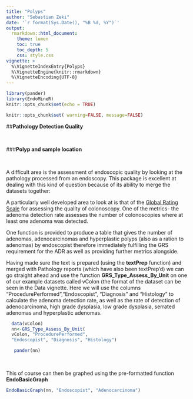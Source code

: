 ```yaml
---
title: "Polyps"
author: "Sebastian Zeki"
date: '`r format(Sys.Date(), "%B %d, %Y")`'
output:
  rmarkdown::html_document:
    theme: lumen
    toc: true
    toc_depth: 5
    css: style.css
vignette: >
  %\VignetteIndexEntry{Polyps}
  %\VignetteEngine{knitr::rmarkdown}
  %\VignetteEncoding{UTF-8}
---
```


```r
library(pander)
library(EndoMineR)
knitr::opts_chunk$set(echo = TRUE)

```

```r
knitr::opts_chunk$set( warning=FALSE, message=FALSE)
```


##**Pathology Detection Quality**

<br>

###**Polyp and sample location**

<br>

A difficult area is the assessment of endoscopic quality by looking at the pathology processed from an endoscopy. This package is excellent at dealing with this kind of question because of its ability to merge the datasets together:

A particularly well developed area to look at is that of the [Global Rating Scale](http://www.healthcareimprovementscotland.org/our_work/governance_and_assurance/endoscopy_accreditation/grs_reports.aspx) for assessing the quality of colonoscopy. One of the metrics- the adenoma detection rate assesses the number of colonoscopies where at least one adenoma was detected.

One function is provided to produce a table that gives the number of adenomas, adenocarcinomas and hyperplastic polyps (also as a ration to adenomas) by endoscopist therefore immediately fulfilling the GRS requirement for the ADR as well as providing further metrics alongside.

Having made sure the text is prepared (using the **textPrep** function) and merged with Pathology reports (which have also been textPrep'd) we can go straight ahead and use the function **GRS_Type_Assess_By_Unit** on one of our example datasets called vColon (the format of the dataset can be seen in the Data vignette. Here we will use the columns "ProcedurePerformed","Endoscopist", "Diagnosis" and  "Histology" to calculate the adenoma detection rate, as well as the rate of detection of adenocarcinoma, high grade dysplasia, low grade dysplasia, serrated adenomas and hyperplastic adenomas.


```r
  data(vColon)
  nn<-GRS_Type_Assess_By_Unit(
  vColon, "ProcedurePerformed",
  "Endoscopist", "Diagnosis", "Histology")
```

```r
   pander(nn)
```

<br>
 
This of course can then be graphed using the pre-formatted function **EndoBasicGraph** 
```r
EndoBasicGraph(nn, "Endoscopist", "Adenocarcinoma")
```
